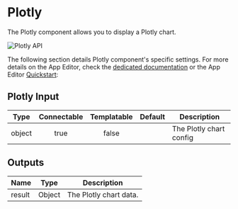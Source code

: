 

# Plotly

The Plotly component allows you to display a Plotly chart.

![Plotly API](../../assets/apps/4_app_component_library/plotly.png.webp)

The following section details Plotly component's specific settings. For more details on the App Editor, check the [dedicated documentation](../0_app_editor/index.mdx) or the App Editor [Quickstart](../../getting_started/7_apps_quickstart/index.mdx):

<div class="grid grid-cols-2 gap-6 mb-4">
    <DocCard
        color="orange"
        title="App Editor Documentation"
        description="The app editor is a low-code builder to create apps with components, create interactions with runnables, and configure the app settings."
        href="/docs/apps/app_editor"
    />
    <DocCard
        color="orange"
        title="Apps Quickstart"
        description="Learn how to build your first app in a matter of minutes."
        href="/docs/getting_started/apps_quickstart"
    />
</div>

## Plotly Input

|  Type  | Connectable | Templatable | Default | Description             |
| :----: | :---------: | :---------: | :-----: | ----------------------- |
| object |    true     |    false    |         | The Plotly chart config |

## Outputs

| Name   |  Type  | Description            |
| ------ | :----: | ---------------------- |
| result | Object | The Plotly chart data. |
